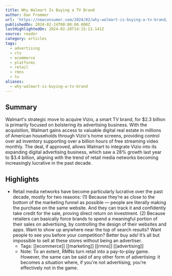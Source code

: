 ```yaml
---
title: Why Walmart Is Buying a TV Brand
author: Dan Frommer
url: 'https://newconsumer.com/2024/02/why-walmart-is-buying-a-tv-brand/'
publishedOn: 2024-02-24T00:00:00.000Z
lastHighlightedOn: 2024-02-28T14:15:13.141Z
source: reader
category: articles
tags:
  - advertising
  - ctv
  - ecommerce
  - platforms
  - retail
  - rmns
  - tv
aliases:
  - why-walmart-is-buying-a-tv-brand
---
```

## Summary

Walmart's strategic move to acquire Vizio, a smart TV brand, for $2.3 billion is primarily focused on bolstering its advertising business. With the acquisition, Walmart gains access to valuable digital real estate in millions of American households through Vizio's home screens, providing control over ad inventory supporting over a billion hours of free streaming video monthly. The deal, if approved, allows Walmart to integrate Vizio into its expanding digital advertising business, which saw a 28% growth last year to $3.4 billion, aligning with the trend of retail media networks becoming increasingly lucrative in the past decade.

## Highlights
- Retail media networks have become particularly lucrative over the past decade, mostly for two reasons:
  (1) Because they’re as close to the bottom of the marketing funnel as possible — people are literally making the purchase on the same website. And they can track it and confidently take credit for the sale, proving direct return on investment.
  (2) Because retailers can basically force brands to spend a meaningful portion of their sales on advertising, by controlling the design of their websites and apps. Want to show up anywhere near the top of search results? Want people to see you before your competition? Better buy ads! It’s all but impossible to sell at these stores without being an advertiser.
    - Tags: [[ecommerce]] [[marketing]] [[rmns]] [[advertising]] 
    - Note: To an extent, RMNs turn retail into a pay-to-play game. However, the same can be said of any other form of advertising: it becomes a situation where, if you're not advertising, you're effectively not in the game.
